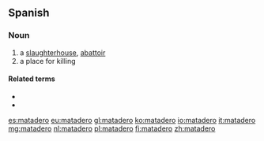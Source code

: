 ==Spanish==

===Noun===
{{es-noun|m}}

# a [[slaughterhouse]], [[abattoir]]
# a place for killing

====Related terms====
* {{l|es|matar}}
* {{l|es|matador}}

[[es:matadero]]
[[eu:matadero]]
[[gl:matadero]]
[[ko:matadero]]
[[io:matadero]]
[[it:matadero]]
[[mg:matadero]]
[[nl:matadero]]
[[pl:matadero]]
[[fi:matadero]]
[[zh:matadero]]